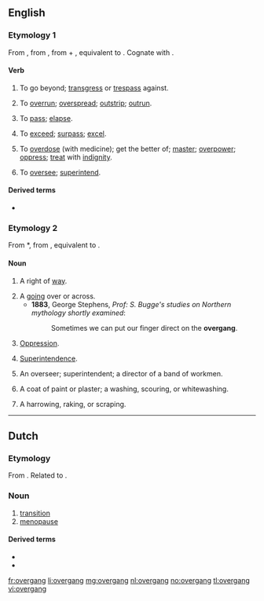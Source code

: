 ==English==

===Etymology 1===
From {{etyl|enm}} {{term|overgangen|lang=enm}}, from {{etyl|ang}} {{term|ofergangan||to pass over, beyond, across, traverse, cross, transgress, overstep, overrun, overcome, overspread, conquer, come upon, overtake, seize, attack, pass off, pass away, end, overreach|lang=ang}}, from {{proto|Germanic|uber|over|lang=en}} + {{proto|Germanic|title=|ganganan|to walk, step|lang=en}}, equivalent to {{prefix|over|gang|t2=to walk, step}}. Cognate with {{etyl|sco|-}} {{term|owergang||to overwhelm, master, dominate|lang=sco}}.

====Verb====
{{en-verb}}

# {{transitive|dialectal|or|obsolete}} To go beyond; [[transgress]] or [[trespass]] against.
# {{context|UK|_|dialectal|or|obsolete}} To [[overrun]]; [[overspread]]; [[outstrip]]; [[outrun]].
# {{context|UK|_|dialectal}} {{context|of time}} To [[pass]]; [[elapse]].
# {{context|UK|_|dialectal}} To [[exceed]]; [[surpass]]; [[excel]].
# {{context|UK|_|dialectal}} To [[overdose]] (with medicine); get the better of; [[master]]; [[overpower]]; [[oppress]]; [[treat]] with [[indignity]]. 
# {{context|UK|_|dialectal}} To [[oversee]]; [[superintend]].

====Derived terms====
* {{l|en|overganger}}

===Etymology 2===
From {{etyl|enm}} *{{term||overgang|lang=enm}}, from {{etyl|ang}} {{term|ofergang||a going across|lang=ang}}, equivalent to {{prefix|over|gang}}.

====Noun====
{{en-noun}}

# {{obsolete}} A right of [[way]].
# A [[going]] over or across.
#*'''1883''', George Stephens, ''Prof: S. Bugge's studies on Northern mythology shortly examined'':
#*: Sometimes we can put our finger direct on the '''overgang'''.
# {{context|UK|_|dialectal}} [[oppression|Oppression]].
# {{context|UK|_|dialectal}} [[superintendence|Superintendence]].
# {{context|UK|_|dialectal}} An overseer; superintendent; a director of a band of workmen.
# {{context|UK|_|dialectal}} A coat of paint or plaster; a washing, scouring, or whitewashing.
# {{context|UK|_|dialectal}} A harrowing, raking, or scraping.

----

==Dutch==
===Etymology===
From {{compound|over|gang|lang=nl}}. Related to {{term|overgaan|lang=nl}}.

===Noun===
{{nl-noun|m|overgangen|overgangetje}}

# [[transition]]
# [[menopause]]

====Derived terms====
* {{l|nl|overgankelijk}}
* {{l|nl|spoorwegovergang}}

[[fr:overgang]]
[[li:overgang]]
[[mg:overgang]]
[[nl:overgang]]
[[no:overgang]]
[[tl:overgang]]
[[vi:overgang]]